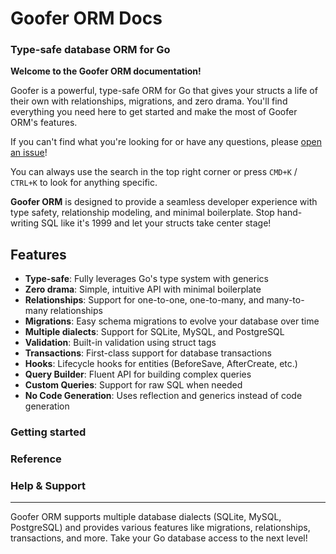 
# Goofer ORM Docs

### Type-safe database ORM for Go

**Welcome to the Goofer ORM documentation!**

Goofer is a powerful, type-safe ORM for Go that gives your structs a life of their own with relationships, migrations, and zero drama. You'll find everything you need here to get started and make the most of Goofer ORM's features.

If you can't find what you're looking for or have any questions, please [open an issue](https://github.com/gooferOrm/goofer/issues/new/choose)!

You can always use the search in the top right corner or press `CMD+K` / `CTRL+K` to look for anything specific.

<Callout type="info" emoji="ℹ️">
	<b>Goofer ORM</b> is designed to provide a seamless developer experience with type safety, relationship modeling, and minimal boilerplate. Stop hand-writing SQL like it's 1999 and let your structs take center stage!
</Callout>

## Features

- **Type-safe**: Fully leverages Go's type system with generics
- **Zero drama**: Simple, intuitive API with minimal boilerplate
- **Relationships**: Support for one-to-one, one-to-many, and many-to-many relationships
- **Migrations**: Easy schema migrations to evolve your database over time
- **Multiple dialects**: Support for SQLite, MySQL, and PostgreSQL
- **Validation**: Built-in validation using struct tags
- **Transactions**: First-class support for database transactions
- **Hooks**: Lifecycle hooks for entities (BeforeSave, AfterCreate, etc.)
- **Query Builder**: Fluent API for building complex queries
- **Custom Queries**: Support for raw SQL when needed
- **No Code Generation**: Uses reflection and generics instead of code generation

### Getting started

<Cards className="flex flex-wrap">
	<Cards.Card
		href="/docs/getting-started/quickstart"
		icon={""}
		title={"Quickstart"}
		arrow={true}
	/>
	<Cards.Card
		href="/docs/getting-started/installation"
		icon={""}
		title={"Installation"}
		arrow={true}
	/>
	<Cards.Card
		href="/docs/examples/basic"
		icon={""}
		title={"Basic Example"}
		arrow={true}
	/>
	<Cards.Card
		href="/docs/examples/relationships"
		icon={""}
		title={"Relationships"}
		arrow={true}
	/>
</Cards>

### Reference

<Cards className="flex flex-wrap">
	<Cards.Card
		href="/docs/reference/features"
		icon={""}
		title={"Features"}
		arrow={true}
	/>
	<Cards.Card
		href="/docs/reference/client"
		icon={""}
		title={"API Reference"}
		arrow={true}
	/>
	<Cards.Card
		href="/docs/cli"
		icon={""}
		title={"CLI"}
		arrow={true}
	/>
	<Cards.Card
		href="/docs/reference/deploy"
		icon={""}
		title={"Deploy"}
		arrow={true}
	/>
</Cards>

### Help & Support

<Cards className="flex flex-wrap">
	<Cards.Card
		href="/docs/help"
		icon={""}
		title={"Bug reports & feature requests"}
		arrow={true}
	/>
	<Cards.Card
		href="/docs/community"
		icon={""}
		title={"Community"}
		arrow={true}
	/>
</Cards>

---

Goofer ORM supports multiple database dialects (SQLite, MySQL, PostgreSQL) and provides various features like migrations, relationships, transactions, and more. Take your Go database access to the next level!
